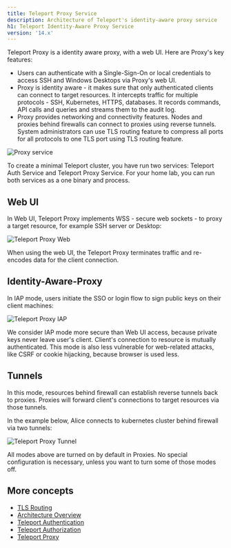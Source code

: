 ```yaml
---
title: Teleport Proxy Service
description: Architecture of Teleport's identity-aware proxy service
h1: Teleport Identity-Aware Proxy Service
version: '14.x'
---
```


Teleport Proxy is a identity aware proxy, with a web UI. Here are Proxy's key features:

- Users can authenticate with a Single-Sign-On or local credentials to access SSH and Windows Desktops via Proxy's web UI.
- Proxy is identity aware - it makes sure that only authenticated clients can connect to target resources.
  It intercepts traffic for multiple protocols - SSH, Kubernetes, HTTPS, databases.
  It records commands, API calls and queries and streams them to the audit log.
- Proxy provides networking and connectivity features. Nodes and proxies behind firewalls can connect
  to proxies using reverse tunnels. System administrators can use TLS routing feature to compress all ports for all protocols to one TLS port using TLS routing feature.

![Proxy service](../../../../assets/proxy-83f3ab379d.png)

<Tip>
  To create a minimal Teleport cluster, you have run two services:
  Teleport Auth Service and Teleport Proxy Service. For your home lab,
  you can run both services as a one binary and process.
</Tip>

## Web UI

In Web UI, Teleport Proxy implements WSS - secure web sockets - to proxy a
target resource, for example SSH server or Desktop:

![Teleport Proxy Web](../../../../assets/proxy-web-to-resource@1.2x-3724502d29.svg)

<Note>
  When using the web UI, the Teleport Proxy terminates traffic and re-encodes data for the client connection.
</Note>

## Identity-Aware-Proxy

In IAP mode, users initiate the SSO or login flow to sign public keys on their client machines:

![Teleport Proxy IAP](../../../../assets/proxy-iap-to-resource@1.2x-367c211167.svg)

<Note>
  We consider IAP mode more secure than Web UI access, because private keys never leave user's client.
  Client's connection to resource is mutually authenticated. This mode is also less vulnerable
  for web-related attacks, like CSRF or cookie hijacking, because browser is used less.
</Note>

## Tunnels

In this mode, resources behind firewall can establish reverse tunnels back to proxies.
Proxies will forward client's connections to target resources via those tunnels.

In the example below, Alice connects to kubernetes cluster behind firewall via two tunnels:

![Teleport Proxy Tunnel](../../../../assets/proxy-tunnel@1.2x-29c34529f6.svg)

<Tip>
  All modes above are turned on by default in Proxies. No special configuration is necessary, unless you
  want to turn some of those modes off.
</Tip>

## More concepts

- [TLS Routing](/ver/14.x/architecture/tls-routing)
- [Architecture Overview](/ver/14.x/core-concepts)
- [Teleport Authentication](/ver/14.x/architecture/authentication)
- [Teleport Authorization](/ver/14.x/architecture/authorization)
- [Teleport Proxy](/ver/14.x/architecture/proxy)
